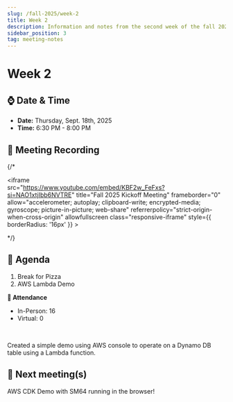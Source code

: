 ```yaml
---
slug: /fall-2025/week-2
title: Week 2 
description: Information and notes from the second week of the fall 2025 semester for the UMass Lowell Cloud Computing Club. 
sidebar_position: 3
tag: meeting-notes
---
```


# Week 2

## ⌚ Date & Time

- **Date:** Thursday, Sept. 18th, 2025
- **Time:** 6:30 PM - 8:00 PM 

## 🎥 Meeting Recording
{/* <div class="iframe-container">
    <iframe  
        src="https://www.youtube.com/embed/KBF2w_FeFxs?si=NAO1xtjIbb6NVTRE" 
        title="Fall 2025 Kickoff Meeting" 
        frameborder="0" 
        allow="accelerometer; autoplay; clipboard-write; encrypted-media; gyroscope; picture-in-picture; web-share" 
        referrerpolicy="strict-origin-when-cross-origin" 
        allowfullscreen
        class="responsive-iframe"
        style={{
            borderRadius: '16px'
        }}
    >
    </iframe>
</div> */}

## 🚩 Agenda
1. Break for Pizza
2. AWS Lambda Demo

**📄 Attendance**
- In-Person: 16
- Virtual: 0
<br/>

Created a simple demo using AWS console to operate on a Dynamo DB table using a Lambda function. 

## 🚀 Next meeting(s)
AWS CDK Demo with SM64 running in the browser! 